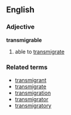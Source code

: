==English==
===Adjective===
'''transmigrable'''
# able to [[transmigrate]]
===Related terms===
*[[transmigrant]]
*[[transmigrate]]
*[[transmigration]]
*[[transmigrator]]
*[[transmigratory]]